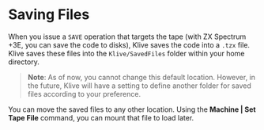 # Saving Files

When you issue a `SAVE` operation that targets the tape (with ZX Spectrum +3E, you can save the code to disks), Klive saves the code into a `.tzx` file. Klive saves these files into the `Klive/SavedFiles` folder within your home directory.

> **Note**: As of now, you cannot change this default location. However, in the future, Klive will have a setting to define another folder for saved files according to your preference.

You can move the saved files to any other location. Using the **Machine | Set Tape File** command, you can mount that file to load later.